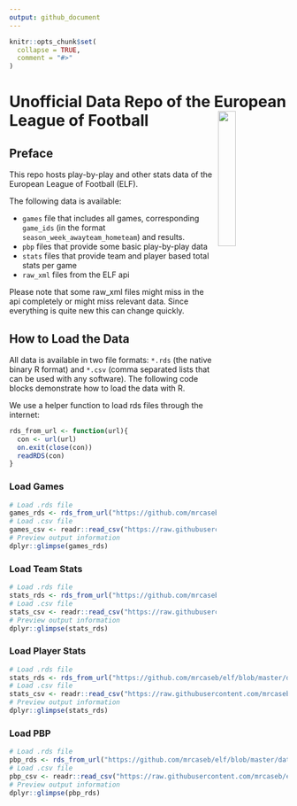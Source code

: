 ```yaml
---
output: github_document
---
```


<!-- README.md is generated from README.Rmd. Please edit that file -->

```r
knitr::opts_chunk$set(
  collapse = TRUE,
  comment = "#>"
)
```

# Unofficial Data Repo of the European League of Football <img src="logo.png" align="right" width="25%" min-width="120px"/>

## Preface

This repo hosts play-by-play and other stats data of the European League of Football (ELF). 

The following data is available:

- `games` file that includes all games, corresponding `game_ids` (in the format `season_week_awayteam_hometeam`) and results. 
- `pbp` files that provide some basic play-by-play data
- `stats` files that provide team and player based total stats per game
- `raw_xml` files from the ELF api

Please note that some raw_xml files might miss in the api completely or might miss relevant data. Since everything is quite new this can change quickly.

## How to Load the Data

All data is available in two file formats: `*.rds` (the native binary R format) and `*.csv` (comma separated lists that can be used with any software). The following code blocks demonstrate how to load the data with R.

We use a helper function to load rds files through the internet:

```r
rds_from_url <- function(url){
  con <- url(url)
  on.exit(close(con))
  readRDS(con)
}
```


### Load Games

```r
# Load .rds file
games_rds <- rds_from_url("https://github.com/mrcaseb/elf/blob/master/data/elf_games.rds?raw=true")
# Load .csv file
games_csv <- readr::read_csv("https://raw.githubusercontent.com/mrcaseb/elf/master/data/elf_games.csv", col_types = readr::cols())
# Preview output information
dplyr::glimpse(games_rds)
```

### Load Team Stats

```r
# Load .rds file
stats_rds <- rds_from_url("https://github.com/mrcaseb/elf/blob/master/data/elf_team_stats.rds?raw=true")
# Load .csv file
stats_csv <- readr::read_csv("https://raw.githubusercontent.com/mrcaseb/elf/master/data/elf_team_stats.csv", col_types = readr::cols())
# Preview output information
dplyr::glimpse(stats_rds)
```

### Load Player Stats

```r
# Load .rds file
stats_rds <- rds_from_url("https://github.com/mrcaseb/elf/blob/master/data/elf_player_stats.rds?raw=true")
# Load .csv file
stats_csv <- readr::read_csv("https://raw.githubusercontent.com/mrcaseb/elf/master/data/elf_player_stats.csv", col_types = readr::cols())
# Preview output information
dplyr::glimpse(stats_rds)
```

### Load PBP

```r
# Load .rds file
pbp_rds <- rds_from_url("https://github.com/mrcaseb/elf/blob/master/data/pbp/elf_pbp_2021.rds?raw=true")
# Load .csv file
pbp_csv <- readr::read_csv("https://raw.githubusercontent.com/mrcaseb/elf/master/data/pbp/elf_pbp_2021.csv", col_types = readr::cols())
# Preview output information
dplyr::glimpse(pbp_rds)
```
